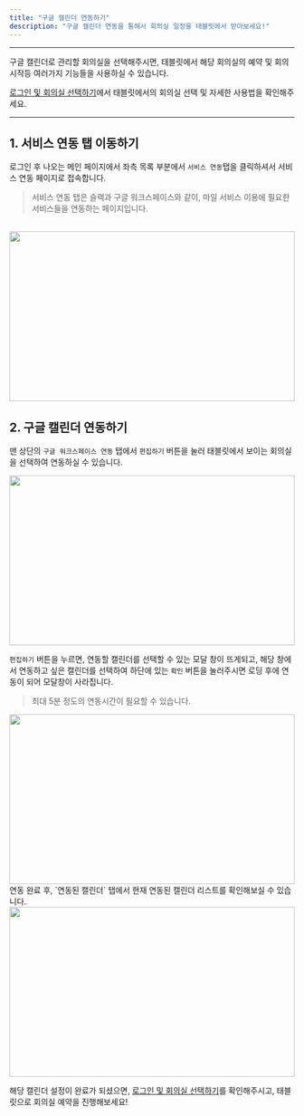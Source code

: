 ```yaml
---
title: "구글 캘린더 연동하기"
description: "구글 캘린더 연동을 통해서 회의실 일정을 태블릿에서 받아보세요!"
---
```


---

구글 캘린더로 관리할 회의실을 선택해주시면, 태블릿에서 해당 회의실의 예약 및 회의 시작등 여러가지 기능들을 사용하실 수 있습니다.

<a href="https://mile.mintlify.app/essentials/tablet-login">로그인 및 회의실 선택하기</a>에서 태블릿에서의 회의실 선택 및 자세한 사용법을 확인해주세요.

---

## 1. 서비스 연동 탭 이동하기

로그인 후 나오는 메인 페이지에서 좌측 목록 부분에서 `서비스 연동`탭을 클릭하셔서 서비스 연동 페이지로 접속합니다.

> 서비스 연동 탭은 슬랙과 구글 워크스페이스와 같이, 마일 서비스 이용에 필요한 서비스들을 연동하는 페이지입니다.

<br />

<Frame>
  <img src="/images/essentials/link/google/img1.png" width="100%" height="300" />
</Frame>

<br />

## 2. 구글 캘린더 연동하기

맨 상단의 `구글 워크스페이스 연동` 탭에서 `편집하기` 버튼을 눌러 태블릿에서 보이는 회의실을 선택하여 연동하실 수 있습니다.

<Frame>
  <img src="/images/essentials/link/google/img2.png" width="100%" height="300" />
</Frame>
<br />

`편집하기` 버튼을 누르면, 연동할 캘린더를 선택할 수 있는 모달 창이 뜨게되고, 해당 창에서 연동하고 싶은 캘린더를 선택하여 하단에 있는 `확인` 버튼을 눌러주시면 로딩 후에 연동이 되어 모달창이 사라집니다.

> 최대 5분 정도의 연동시간이 필요할 수 있습니다.

<Frame>
  <img src="/images/essentials/link/google/img3.png" width="100%" height="300" />
</Frame>

<br />
연동 완료 후, `연동된 캘린더` 탭에서 현재 연동된 캘린더 리스트를 확인해보실 수 있습니다.
<Frame>
  <img src="/images/essentials/link/google/img4.png" width="100%" height="300" />
</Frame>

해당 캘린더 설정이 완료가 되셨으면, <a href="https://mile.mintlify.app/essentials/tablet-login">로그인 및 회의실 선택하기</a>를 확인해주시고, 태블릿으로 회의실 예약을 진행해보세요!

